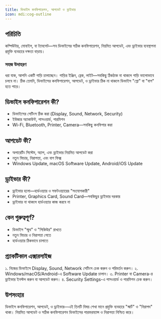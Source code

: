 ```yaml
---
title: ডিভাইস কনফিগারেশন, আপডেট ও ড্রাইভার
icon: mdi:cog-outline
---
```


## পরিচিতি

কম্পিউটার, মোবাইল, বা ট্যাবলেট—সব ডিভাইসের সঠিক কনফিগারেশন, নিয়মিত আপডেট, এবং ড্রাইভার ব্যবস্থাপনা প্রযুক্তি ব্যবহারে দক্ষতা বাড়ায়।

### সহজ উদাহরণ
ধরা যাক, আপনি একটি গাড়ি চালাচ্ছেন। গাড়ির ইঞ্জিন, ব্রেক, লাইট—সবকিছু ঠিকঠাক না থাকলে গাড়ি ভালোভাবে চলবে না। ঠিক তেমনি, ডিভাইসের কনফিগারেশন, আপডেট, ও ড্রাইভার ঠিক না থাকলে ডিভাইস "স্লো" বা "বাগ" হতে পারে।

## ডিভাইস কনফিগারেশন কী?

- ডিভাইসের সেটিংস ঠিক করা (Display, Sound, Network, Security)
- ইউজার অ্যাকাউন্ট, পাসওয়ার্ড, পারমিশন
- Wi-Fi, Bluetooth, Printer, Camera—সবকিছু কনফিগার করা

## আপডেট কী?

- অপারেটিং সিস্টেম, অ্যাপ, এবং ড্রাইভার নিয়মিত আপডেট করা
- নতুন ফিচার, নিরাপত্তা, এবং বাগ ফিক্স
- Windows Update, macOS Software Update, Android/iOS Update

## ড্রাইভার কী?

- ড্রাইভার হলো—হার্ডওয়্যার ও সফটওয়্যারের "সংযোগকারী"
- Printer, Graphics Card, Sound Card—সবকিছুর ড্রাইভার দরকার
- ড্রাইভার না থাকলে হার্ডওয়্যার কাজ করবে না

## কেন গুরুত্বপূর্ণ?

- ডিভাইস "স্মুথ" ও "সিকিউর" রাখতে
- নতুন ফিচার ও নিরাপত্তা পেতে
- হার্ডওয়্যার ঠিকভাবে চালাতে

## প্র্যাকটিকাল এক্সারসাইজ

১. নিজের ডিভাইসে Display, Sound, Network সেটিংস চেক করুন ও পরিবর্তন করুন।
২. Windows/macOS/Android-এ Software Update চালান।
৩. Printer বা Camera-র ড্রাইভার ইনস্টল করুন বা আপডেট করুন।
৪. Security Settings-এ পাসওয়ার্ড ও পারমিশন চেক করুন।

## উপসংহার

ডিভাইস কনফিগারেশন, আপডেট, ও ড্রাইভার—এই তিনটি বিষয় শেখা মানে প্রযুক্তি ব্যবহারে "স্মার্ট" ও "নিরাপদ" থাকা। নিয়মিত আপডেট ও সঠিক কনফিগারেশন ডিভাইসের পারফরম্যান্স ও নিরাপত্তা নিশ্চিত করে।
